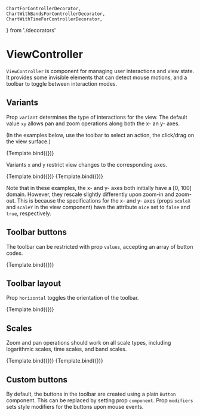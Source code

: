     ChartForControllerDecorator,
    ChartWithBandsForControllerDecorator,
    ChartWithTimeForControllerDecorator,
} from './decorators'

# ViewController

<Meta title="Core/Components/Views/ViewController" />

`ViewController` is component for managing user interactions and view state. It provides some invisible elements that can detect mouse motions, and a toolbar to toggle between interaction modes.

<ArgsTable of={ViewController} />

## Variants

Prop `variant` determines the type of interactions for the view.
The default value `xy` allows pan and zoom operations along both the x- an y- axes.

(In the examples below, use the toolbar to select an action, the click/drag on the view surface.)

<Canvas>
    <Story
        name="default"
        args={{
            variant: 'xy',
            itemSize: [55, 26],
            itemAlign: [0, 0.5],
            itemPadding: [4, 4, 4, 4],
            itemStyle: { textAnchor: 'start' },
        }}
        component={ViewController}
        decorators={[ChartForControllerDecorator]}
    >
        {Template.bind({})}
    </Story>
</Canvas>

Variants `x` and `y` restrict view changes to the corresponding axes.

<Canvas>
    <Story
        name="x"
        args={{
            variant: 'x',
            itemSize: [55, 26],
            itemAlign: [0, 0.5],
            itemPadding: [4, 4, 4, 4],
            itemStyle: { textAnchor: 'start' },
        }}
        component={ViewController}
        decorators={[ChartForControllerDecorator]}
    >
        {Template.bind({})}
    </Story>
    <Story
        name="y"
        args={{
            variant: 'y',
            itemSize: [55, 26],
            itemAlign: [0, 0.5],
            itemPadding: [4, 4, 4, 4],
            itemStyle: { textAnchor: 'start' },
        }}
        component={ViewController}
        decorators={[ChartForControllerDecorator]}
    >
        {Template.bind({})}
    </Story>
</Canvas>

Note that in these examples, the x- and y- axes both initially have a [0, 100] domain.
However, they rescale slightly differently upon zoom-in and zoom-out.
This is because the specifications for the x- and y- axes (props `scaleX` and `scaleY` in the view component)
have the attribute `nice` set to `false` and `true`, respectively.

## Toolbar buttons

The toolbar can be restricted with prop `values`, accepting an array of button codes.

<Canvas>
    <Story
        name="short toolbar"
        args={{
            variant: 'xy',
            values: ['zoom-in', 'zoom-out', 'reset'],
            itemSize: [55, 26],
            itemAlign: [0, 0.5],
            itemPadding: [4, 4, 4, 4],
            itemStyle: { textAnchor: 'start' },
        }}
        component={ViewController}
        decorators={[ChartForControllerDecorator]}
    >
        {Template.bind({})}
    </Story>
</Canvas>

## Toolbar layout

Prop `horizontal` toggles the orientation of the toolbar.

<Canvas>
    <Story
        name="horizontal"
        args={{
            values: ['zoom-in', 'zoom-out', 'reset'],
            container: { position: [1, 0], positionUnits: 'relative', anchor: [1, 1] },
            horizontal: true,
            itemSize: [65, 26],
            itemAlign: [1, 0.5],
            itemPadding: [4, 4, 4, 4],
            itemStyle: { textAnchor: 'end' },
        }}
        component={ViewController}
        decorators={[ChartForControllerDecorator]}
    >
        {Template.bind({})}
    </Story>
</Canvas>

## Scales

Zoom and pan operations should work on all scale types, including logarithmic scales, time scales, and band scales.

<Canvas>
    <Story
        name="band scales"
        args={{
            itemSize: [65, 26],
            itemAlign: [0, 0.5],
            itemPadding: [4, 4, 4, 4],
            itemStyle: { textAnchor: 'start' },
        }}
        component={ViewController}
        decorators={[ChartWithBandsForControllerDecorator]}
    >
        {Template.bind({})}
    </Story>
    <Story
        name="time and log scales"
        args={{
            itemSize: [65, 26],
            itemAlign: [0, 0.5],
            itemPadding: [4, 4, 4, 4],
            itemStyle: { textAnchor: 'start' },
        }}
        component={ViewController}
        decorators={[ChartWithTimeForControllerDecorator]}
    >
        {Template.bind({})}
    </Story>
</Canvas>

## Custom buttons

By default, the buttons in the toolbar are created using a plain `Button` component.
This can be replaced by setting prop `component`.
Prop `modifiers` sets style modifiers for the buttons upon mouse events.
